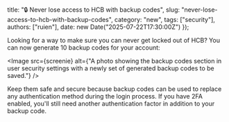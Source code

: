   title: "🔒 Never lose access to HCB with backup codes",
  slug: "never-lose-access-to-hcb-with-backup-codes",
  category: "new",
  tags: ["security"],
  authors: ["ruien"],
  date: new Date("2025-07-22T17:30:00Z")
});

Looking for a way to make sure you can never get locked out of HCB? You can now generate 10 backup codes for your account:

      
<Image src={screenie} alt={"A photo showing the backup codes section in user security settings with a newly set of generated backup codes to be saved."} />

Keep them safe and secure because backup codes can be used to replace any authentication method during the login process. If you have 2FA enabled, you'll still need another authentication factor in addition to your backup code.
